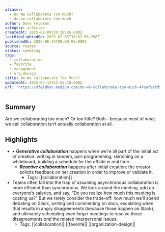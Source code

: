 ```yaml
---
aliases:
  - Do We Collaborate Too Much?
  - do-we-collaborate-too-much
author: Dave Feldman
category: articles
createdAt: 2025-02-09T20:38:26.000Z
lastHighlightedOn: 2023-07-03T10:52:56.256Z
publishedOn: 2023-06-23T00:00:00.000Z
source: reader
status: seedling
tags:
  - collaboration
  - favorite
  - management
  - org-design
title: Do We Collaborate Too Much?
updatedAt: 2025-04-12T15:55:18.000Z
url: 'https://dfeldman.medium.com/do-we-collaborate-too-much-4feaf9efd5ac'
---
```

## Summary

Are we collaborating too much? Or too little? Both—because most of what we call collaboration isn’t actually collaboration at all.

## Highlights

- • _**Generative collaboration**_ happens when we’re all part of the initial act of creation: writing in tandem, pair-programming, sketching on a whiteboard, building a schedule for the offsite in real time.
  - _**Reactive collaboration**_ happens after initial creation: the creator solicits feedback on her creation in order to improve or validate it.
    - Tags: [[collaboration]]
- Teams often fall into the trap of assuming asynchronous collaboration is more efficient than synchronous. We look around the meeting, add up everyone’s salaries, and say, “Do you realize how much this meeting is costing us?” But we rarely consider the trade-off: how much we’ll spend debating on Slack, writing and commenting on docs, escalating when that results in angry disagreements (because those happen on Slack), and ultimately scheduling even _larger_ meetings to resolve those disagreements _and_ the related interpersonal issues.
    - Tags: [[collaboration]] [[favorite]] [[organization-design]]
